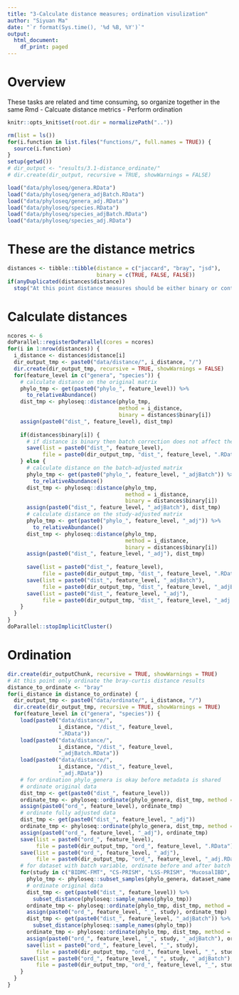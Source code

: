```yaml
---
title: "3-Calculate distance measures; ordination visulization"
author: "Siyuan Ma"
date: "`r format(Sys.time(), '%d %B, %Y')`"
output:
  html_document:
    df_print: paged
---
```

# Overview
These tasks are related and time consuming, so organize together in the same Rmd
- Calcuate distance metrics
- Perform ordination

```r
knitr::opts_knit$set(root.dir = normalizePath(".."))
```
```r
rm(list = ls())
for(i.function in list.files("functions/", full.names = TRUE)) {
  source(i.function)
}
setup(getwd())
# dir_output <- "results/3.1-distance_ordinate/"
# dir.create(dir_output, recursive = TRUE, showWarnings = FALSE)
```

```r
load("data/phyloseq/genera.RData")
load("data/phyloseq/genera_adjBatch.RData")
load("data/phyloseq/genera_adj.RData")
load("data/phyloseq/species.RData")
load("data/phyloseq/species_adjBatch.RData")
load("data/phyloseq/species_adj.RData")
```

# These are the distance metrics 

```r
distances <- tibble::tibble(distance = c("jaccard", "bray", "jsd"),
                            binary = c(TRUE, FALSE, FALSE))
if(anyDuplicated(distances$distance))
  stop("At this point distance measures should be either binary or continuous!")
```

# Calculate distances

```r
ncores <- 6
doParallel::registerDoParallel(cores = ncores)
for(i in 1:nrow(distances)) {
  i_distance <- distances$distance[i]
  dir_output_tmp <- paste0("data/distance/", i_distance, "/")
  dir.create(dir_output_tmp, recursive = TRUE, showWarnings = FALSE)
  for(feature_level in c("genera", "species")) {
    # calculate distance on the original matrix
    phylo_tmp <- get(paste0("phylo_", feature_level)) %>% 
      to_relativeAbundance()
    dist_tmp <- phyloseq::distance(phylo_tmp, 
                                   method = i_distance,
                                   binary = distances$binary[i])
    assign(paste0("dist_", feature_level), dist_tmp)
    
    if(distances$binary[i]) {
      # if distance is binary then batch correction does not affect the dissimilarity
      save(list = paste0("dist_", feature_level),
           file = paste0(dir_output_tmp, "dist_", feature_level, ".RData"))
    } else {
      # calculate distance on the batch-adjusted matrix
      phylo_tmp <- get(paste0("phylo_", feature_level, "_adjBatch")) %>% 
        to_relativeAbundance()
      dist_tmp <- phyloseq::distance(phylo_tmp, 
                                     method = i_distance,
                                     binary = distances$binary[i])
      assign(paste0("dist_", feature_level, "_adjBatch"), dist_tmp)
      # calculate distance on the study-adjusted matrix
      phylo_tmp <- get(paste0("phylo_", feature_level, "_adj")) %>% 
        to_relativeAbundance()
      dist_tmp <- phyloseq::distance(phylo_tmp, 
                                     method = i_distance,
                                     binary = distances$binary[i])
      assign(paste0("dist_", feature_level, "_adj"), dist_tmp)
      
      save(list = paste0("dist_", feature_level),
           file = paste0(dir_output_tmp, "dist_", feature_level, ".RData"))
      save(list = paste0("dist_", feature_level, "_adjBatch"),
           file = paste0(dir_output_tmp, "dist_", feature_level, "_adjBatch.RData"))
      save(list = paste0("dist_", feature_level, "_adj"),
           file = paste0(dir_output_tmp, "dist_", feature_level, "_adj.RData"))
    }
  }
}
doParallel::stopImplicitCluster()
```

# Ordination

```r
dir.create(dir_outputChunk, recursive = TRUE, showWarnings = TRUE)
# At this point only ordinate the bray-curtis distance results
distance_to_ordinate <- "bray"
for(i_distance in distance_to_ordinate) {
  dir_output_tmp <- paste0("data/ordinate/", i_distance, "/")
  dir.create(dir_output_tmp, recursive = TRUE, showWarnings = TRUE)
  for(feature_level in c("genera", "species")) {
    load(paste0("data/distance/", 
                i_distance, "/dist_", feature_level,
                ".RData"))
    load(paste0("data/distance/", 
                i_distance, "/dist_", feature_level,
                "_adjBatch.RData"))
    load(paste0("data/distance/", 
                i_distance, "/dist_", feature_level,
                "_adj.RData"))
    # for ordination phylo_genera is okay before metadata is shared
    # ordinate original data
    dist_tmp <- get(paste0("dist_", feature_level))
    ordinate_tmp <- phyloseq::ordinate(phylo_genera, dist_tmp, method = "MDS")
    assign(paste0("ord_", feature_level), ordinate_tmp)
    # ordinate fully adjusted data
    dist_tmp <- get(paste0("dist_", feature_level, "_adj"))
    ordinate_tmp <- phyloseq::ordinate(phylo_genera, dist_tmp, method = "MDS")
    assign(paste0("ord_", feature_level, "_adj"), ordinate_tmp)
    save(list = paste0("ord_", feature_level), 
         file = paste0(dir_output_tmp, "ord_", feature_level, ".RData"))
    save(list = paste0("ord_", feature_level, "_adj"), 
         file = paste0(dir_output_tmp, "ord_", feature_level, "_adj.RData"))
    # for dataset with batch variable, ordinate before and after batch adjustment
    for(study in c("BIDMC-FMT", "CS-PRISM", "LSS-PRISM", "MucosalIBD", "RISK")) {
      phylo_tmp <- phyloseq::subset_samples(phylo_genera, dataset_name %in% study)
      # ordinate original data
      dist_tmp <- get(paste0("dist_", feature_level)) %>% 
        subset_distance(phyloseq::sample_names(phylo_tmp))
      ordinate_tmp <- phyloseq::ordinate(phylo_tmp, dist_tmp, method = "MDS")
      assign(paste0("ord_", feature_level, "_", study), ordinate_tmp)
      dist_tmp <- get(paste0("dist_", feature_level, "_adjBatch")) %>% 
        subset_distance(phyloseq::sample_names(phylo_tmp))
      ordinate_tmp <- phyloseq::ordinate(phylo_tmp, dist_tmp, method = "MDS")
      assign(paste0("ord_", feature_level, "_", study, "_adjBatch"), ordinate_tmp)
      save(list = paste0("ord_", feature_level, "_", study), 
         file = paste0(dir_output_tmp, "ord_", feature_level, "_", study, ".RData"))
    save(list = paste0("ord_", feature_level, "_", study, "_adjBatch"), 
         file = paste0(dir_output_tmp, "ord_", feature_level, "_", study, "_adjBatch.RData"))
    }
  }
}
```
